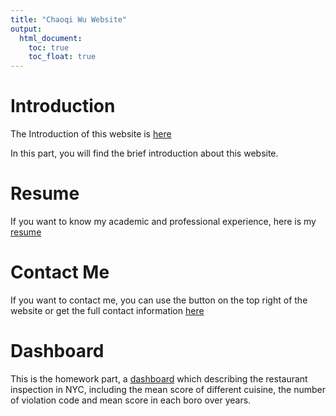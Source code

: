 ```yaml
---
title: "Chaoqi Wu Website"
output: 
  html_document:
    toc: true
    toc_float: true
---
```


# Introduction
  The Introduction of this website is [here](Introduction.html)
  
  In this part, you will find the brief introduction about this website.
  
# Resume
  If you want to know my academic and professional experience, here is my [resume](resume.html)

# Contact Me
  If you want to contact me, you can use the button on the top right of the website or get the full contact information [here](Contact.html)
  

# Dashboard
  This is the homework part, a [dashboard](dashboard.html) which describing the restaurant inspection in NYC, including the mean score of different cuisine, the number of violation code and mean score in each boro over years.

